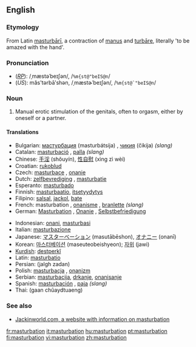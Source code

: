 {{see|Masturbation}}
==English==
{{wikipedia}}
{{WikiSaurus-link|masturbate}}
===Etymology===
From Latin [[masturbari|masturbārī]], a contraction of [[manus]] and [[turbare|turbāre]], literally 'to be amazed with the hand'.

===Pronunciation===
*(''[[RP]]''): /ˌmæstəˈbeɪʃən/, /<tt>%m{st@"beIS@n</tt>/
*(''US''): măs'tərbāʹshən, /ˌmæstɚˈbeɪʃən/, /<tt>%m{st@`"beIS@n</tt>/

===Noun===
{{en-noun-unc}}

#Manual erotic stimulation of the genitals, often to orgasm, either by oneself or a partner.

====Translations====
{{top}}
*Bulgarian: [[мастурбация]] (masturbátsija) {{f}}, [[чикия]] (čikija) {{f}} ''(slang)''
*Catalan: [[masturbació]] {{f}}, [[palla]] {{f}} ''(slang)''
*Chinese: [[手淫]] (shǒuyín), [[性自慰]] (xìng zì wèi)
*Croatian: [[rukoblud]] {{f}}
*Czech: [[masturbace]] {{f}}, [[onanie]] {{f}} 
*Dutch: [[zelfbevrediging]] {{f}}, [[masturbatie]] {{f}}
*Esperanto: [[masturbado]]
*Finnish: [[masturbaatio]], [[itsetyydytys]]
*Filipino: [[salsal]], [[jackol]], [[bate]]
*French: masturbation {{f}}, [[onanisme]] {{m}}, [[branlette]] {{f}} ''(slang)''
*German: [[Masturbation]] {{f}}, [[Onanie]] {{f}}, [[Selbstbefriedigung]] {{f}}
{{mid}}
*Indonesian: [[onani]], [[masturbasi]]
*Italian: [[masturbazione]] {{f}}
*Japanese: [[マスターベーション]] (masutābēshon), [[オナニー]] (onanī)
*Korean: [[마스터베이션]] (maseuteobeishyeon); [[자위]] (jawi)
*[[Kurdish]]: [[destperkî]] {{f}}
*Latin: [[masturbatio]] {{f}}
*Persian: {{FAchar|[[جلق زدن]]}} (jalgh zadan)
*Polish: [[masturbacja]] {{f}}, [[onanizm]] {{m}}
*Serbian: [[masturbacija]], [[drkanje]], [[onanisanje]] {{f}}
*Spanish: [[masturbación]] {{f}}, [[paja]] {{f}} ''(slang)''
*Thai: {{THchar|[[การช่วยตัวเอง]]}} (gaan chûaydtuaeng)
{{bottom}}

===See also===
*[http://www.jackinworld.com/ Jackinworld.com, a website with information on masturbation]

[[fr:masturbation]]
[[it:masturbation]]
[[hu:masturbation]]
[[pt:masturbation]]
[[fi:masturbation]]
[[vi:masturbation]]
[[zh:masturbation]]
